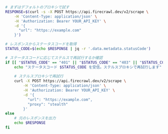 ```bash cURL
# まずはデフォルトのプロキシで試す
RESPONSE=$(curl -s -X POST https://api.firecrawl.dev/v2/scrape \
    -H 'Content-Type: application/json' \
    -H 'Authorization: Bearer YOUR_API_KEY' \
    -d '{
      "url": "https://example.com"
    }')

# レスポンスからステータスコードを取得
STATUS_CODE=$(echo $RESPONSE | jq -r '.data.metadata.statusCode')

# ステータスコードに応じてステルスで再試行するか確認
if [[ "$STATUS_CODE" == "401" || "$STATUS_CODE" == "403" || "$STATUS_CODE" == "500" ]]; then
    echo "ステータスコード $STATUS_CODE を受信。ステルスプロキシで再試行します"
    
    # ステルスプロキシで再試行
    curl -X POST https://api.firecrawl.dev/v2/scrape \
        -H 'Content-Type: application/json' \
        -H 'Authorization: Bearer YOUR_API_KEY' \
        -d '{
          "url": "https://example.com",
          "proxy": "stealth"
        }'
else
    # 元のレスポンスを出力
    echo $RESPONSE
fi
```
